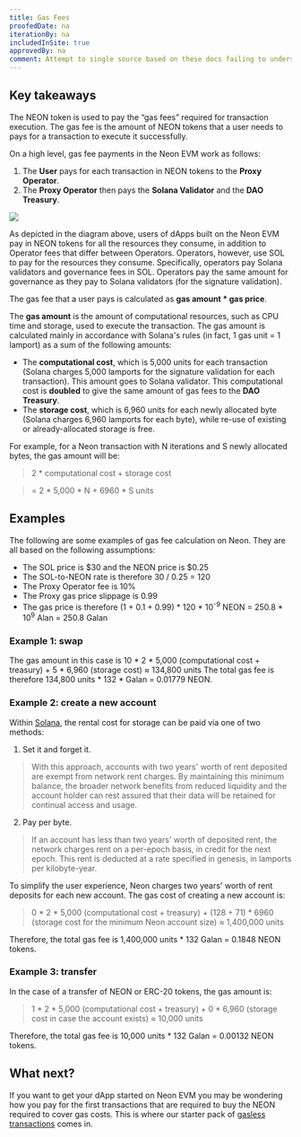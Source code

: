 ```yaml
---
title: Gas Fees
proofedDate: na
iterationBy: na
includedInSite: true
approvedBy: na
comment: Attempt to single source based on these docs failing to understand https://docusaurus.io/docs/next/markdown-features/react#markdown-and-jsx-interoperability -- need some help
---
```





## Key takeaways

The NEON token is used to pay the “gas fees” required for transaction execution. The gas fee is the amount of NEON tokens that a user needs to pays for a transaction to execute it successfully.

On a high level, gas fee payments in the Neon EVM work as follows:
1. The **User** pays for each transaction in NEON tokens to the **Proxy Operator**.
2. The **Proxy Operator** then pays the **Solana Validator** and the **DAO Treasury**.

<div className='neon-img-box-600' style={{textAlign: 'center'}}>

![](./img/payments-neon.png)

</div>

As depicted in the diagram above, users of dApps built on the Neon EVM pay in NEON tokens for all the resources they consume, in addition to Operator fees that differ between Operators. Operators, however, use SOL to pay for the resources they consume. Specifically, operators pay Solana validators and governance fees in SOL. Operators pay the same amount for governance as they pay to Solana validators (for the signature validation).

The gas fee that a user pays is calculated as **gas amount \* gas price**.

The **gas amount** is the amount of computational resources, such as CPU time and storage, used to execute the transaction. The gas amount is calculated mainly in accordance with Solana's rules (in fact, 1 gas unit = 1 lamport) as a sum of the following amounts:
* The **computational cost**, which is 5,000 units for each transaction (Solana charges 5,000 lamports for the signature validation for each transaction). This amount goes to Solana validator. This computational cost is **doubled** to give the same amount of gas fees to the **DAO Treasury**.
* The **storage cost**, which is 6,960 units for each newly allocated byte (Solana charges 6,960 lamports for each byte), while re-use of existing or already-allocated storage is free.

For example, for a Neon transaction with N iterations and S newly allocated bytes, the gas amount will be:

> 2 \* computational cost + storage cost

> = 2 \* 5,000 \* N + 6960 \* S  units

<GasPrice/>


## Examples
The following are some examples of gas fee calculation on Neon. They are all based on the following assumptions:
* The SOL price is $30 and the NEON price is $0.25
* The SOL-to-NEON rate is therefore 30 / 0.25 = 120
* The Proxy Operator fee is 10%
* The Proxy gas price slippage is 0.99
* The gas price is therefore (1 + 0.1 + 0.99) \* 120 \* 10<sup>-9</sup> NEON = 250.8 \* 10<sup>9</sup> Alan = 250.8 Galan

### Example 1: swap
The gas amount in this case is 10 \* 2 \* 5,000 (computational cost + treasury) + 5 \* 6,960 (storage cost) ≈ 134,800 units
The total gas fee is therefore 134,800 units \* 132 \* Galan = 0.01779 NEON.

### Example 2: create a new account
Within [Solana](https://docs.solana.com/storage_rent_economics), the rental cost for storage can be paid via one of two methods:
1. Set it and forget it. 

> With this approach, accounts with two years' worth of rent deposited are exempt from network rent charges. By maintaining this minimum balance, the broader network benefits from reduced liquidity and the account holder can rest assured that their data will be retained for continual access and usage.

2. Pay per byte. 

> If an account has less than two years' worth of deposited rent, the network charges rent on a per-epoch basis, in credit for the next epoch. This rent is deducted at a rate specified in genesis, in lamports per kilobyte-year.

To simplify the user experience, Neon charges two years' worth of rent deposits for each new account. The gas cost of creating a new account is:
> 0 \* 2 \* 5,000 (computational cost + treasury) + (128 + 71) \* 6960 (storage cost for the minimum Neon account size) ≈ 1,400,000 units

Therefore, the total gas fee is 1,400,000 units \* 132 Galan = 0.1848 NEON tokens.

### Example 3: transfer

In the case of a transfer of NEON or ERC-20 tokens, the gas amount is:
> 1 \* 2 \* 5,000 (computational cost + treasury) + 0 \* 6,960 (storage cost in case the account exists) ≈ 10,000 units

Therefore, the total gas fee is 10,000 units * 132 Galan = 0.00132 NEON tokens.

## What next?

If you want to get your dApp started on Neon EVM you may be wondering how you pay for the first transactions that are required to buy the NEON required to cover gas costs. This is where our starter pack of [gasless transactions](/docs/developing/gasless) comes in.
